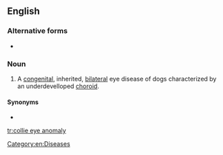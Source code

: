 ==English==

===Alternative forms===
* {{l|en|Collie Eye Anomaly}}

===Noun===
{{en-noun|-}}
{{wikipedia}}
# {{lb|en|veterinary medicine}} A [[congenital]], inherited, [[bilateral]] eye disease of dogs characterized by an underdevelloped [[choroid]].

====Synonyms====
* {{l|en|CEA}}

[[Category:en:Diseases]]

[[tr:collie eye anomaly]]